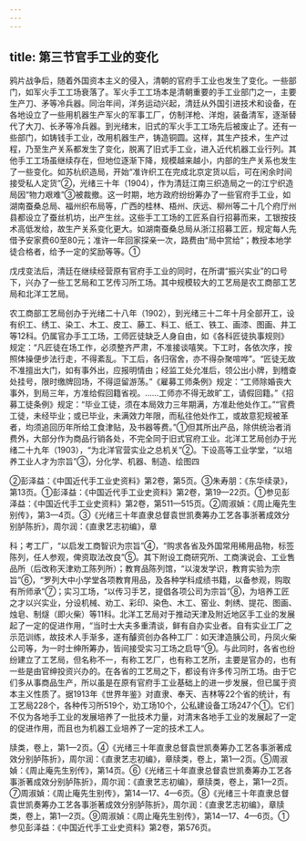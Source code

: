 ```yaml
---
---
---
```

title: 第三节官手工业的变化
---



鸦片战争后，随着外国资本主义的侵入，清朝的官府手工业也发生了变化。一些部门，如军火手工工场衰落了。军火手工工场本是清朝重要的手工业部门之一，主要生产刀、矛等冷兵器。同治年间，洋务运动兴起，清廷从外国引进技术和设备，在各地设立了一些用机器生产军火的军事工厂，仿制洋枪、洋炮，装备清军，逐渐替代了大刀、长矛等冷兵器。到光绪末，旧式的军火手工工场先后被废止了。还有一些部门，如铸钱手工业，改用机器生产，铸造铜圆。这样，其生产技术，生产过程，乃至生产关系都发生了变化，脱离了旧式手工业，进入近代机器工业行列。其他手工工场虽继续存在，但地位逐渐下降，规模越来越小，内部的生产关系也发生了一些变化。如苏杭织造局，开始“准许织工在完成北京定货以后，可在闲余时间接受私人定货”②，光绪三十年（1904），作为清廷江南三织造局之一的江宁织造局因“物力艰难”③被裁撤。这一时期，地方政府纷纷筹办了一些官府手工业，如湖南蚕桑总局、福州织布局等，广西的桂林、梧州、庆远、柳州等二十几个府厅州县都设立了蚕丝机坊，出产生丝。这些手工工场的工匠系自行招募而来，工银按技术高低发给，故生产关系变化更大。如湖南蚕桑总局从浙江招募工匠，规定每人先借予安家费60至80元；准许一年回家探亲一次，路费由“局中赏给”；教授本地学徒合格者，给予一定的奖励等等。①

戊戌变法后，清廷在继续经营原有官府手工业的同时，在所谓“振兴实业”的口号下，兴办了一些工艺局和工艺传习所工场。其中规模较大的工艺局是农工商部工艺局和北洋工艺局。

农工商部工艺局创办于光绪二十八年（1902），到光绪三十二年十月全部开工，设有织工、绣工、染工、木工、皮工、藤工、料工、纸工、铁工、画漆、图画、井工等12科。仍属官办手工工场，工师匠徒缺乏人身自由，如《各科匠徒执事规则》规定：“凡匠徒在场工作，必须整齐严肃，不准接谈嘻笑。下工时，各依次序，按照体操便步法行走，不得紊乱。下工后，各归宿舍，亦不得杂聚喧哗”。“匠徒无故不准擅出大门，如有事外出，应报明情由；经监工处允准后，领公出小牌，到稽查处挂号，限时缴牌回场，不得逗留游荡。”《雇募工师条例》规定：“工师除婚丧大事外，到局三年，方准给假回籍省视。……工师亦不得无故旷工，请假回籍。”《招募工徒条例》规定：“毕业工徒，须在本局效力三年期满，方准赴他处作工。”“官费工徒，未经毕业；或已毕业，未满效力年限，而私往他处作工，或故意犯规被革者，均须追回历年所给工食津贴，及书器等费。”①但其所出产品，除供统治者消费外，大部分作为商品行销各处，不完全同于旧式官府工业。北洋工艺局创办于光绪二十九年（1903），“为北洋官营实业之总机关”②。下设高等工业学堂，“以培养工业人才为宗旨”③，分化学、机器、制造、绘图四

②彭泽益：《中国近代手工业史资料》第2卷，第5页。③朱寿朋：《东华续录》，第13页。①彭泽益：《中国近代手工业史资料》第2卷，第19—22页。①参见彭泽益：《中国近代手工业史资料》第2卷，第511—515页。②周淑媜：《周止庵先生别传》，第3—4页。③《光绪三十年直隶总督袁世凯奏筹办工艺各事浙著成效分别胪陈折》，周尔润：《直隶艺志初编》，章

科；考工厂，“以启发工商智识为宗旨”④，“购求各省及外国常用稀用品物，标签陈列，任人参观，俾资取法改良”⑤。其下附设工商研究所、工商演说会、工业售品所（后改称天津劝工陈列所）；教育品陈列馆，“以浚发学识，教育实验为宗旨”⑥，“罗列大中小学堂各项教育用品，及各种学科成绩书籍，以备参观，购取有所师承”⑦；实习工场，“以传习手艺，提倡各项公司为宗旨”⑧，为培养工匠之才以兴实业，分设机械、劝工、彩印、染色、木工、窑业、刺绣、提花、图画、烛皂、制燧（即火柴）等11科。北洋工艺局对于推动天津及附近地区手工业的发展起了一定的促进作用，“当时士大夫多重清谈，鲜有自办实业者。自有实业工厂之示范训练，故技术人手渐多，遂有醵资创办各种工厂：如天津造胰公司，丹凤火柴公司等，为一时士绅所筹办，皆间接受实习工场之启导”⑨。与此同时，各省也纷纷建立了工艺局，但名称不一，有称工艺厂，也有称工艺所，主要是官办的，也有一些是由官绅投资兴办的。在各省的工艺局之下，都设有许多传习所工场。由于它们多从事商品生产，所以虽是在原有官府手工业基础上的进一步发展，但已属于资本主义性质了。据1913年《世界年鉴》对直隶、奉天、吉林等22个省的统计，有工艺局228个，各种传习所519个，劝工场10个，公私建设备工场247个①。它们不仅为各地手工业的发展培养了一批技术力量，对清末各地手工业的发展起了一定的促进作用，而且也为机器工业培养了一定的技术工人。

牍类，卷上，第1—2页。④《光绪三十年直隶总督袁世凯奏筹办工艺各事浙著成效分别胪陈折》，周尔润：《直隶艺志初编》，章牍类，卷上，第1—2页。⑤周淑媜：《周止庵先生别传》，第14页。⑥《光绪三十年直隶总督袁世凯奏筹办工艺各事浙著成效分别胪陈折》，周尔润：《直隶艺志初编》，章牍类，卷上，第1—2页。⑦周淑媜：《周止庵先生别传》，第14—17、4—6页。⑧《光绪三十年直隶总督袁世凯奏筹办工艺各事浙著成效分别胪陈折》，周尔润：《直隶艺志初编》，章牍类，卷上，第1—2页。⑨周淑媜：《周止庵先生别传》，第14—17、4—6页。①参见彭泽益：《中国近代手工业史资料》第2卷，第576页。